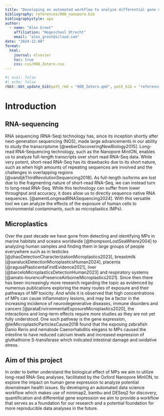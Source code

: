 ```yaml
---
title: "Developing an automated workflow to analyze differential gene expression in cells through long-read Nanopore RNA sequencing"
bibliography: references/008_nanopore.bib
bibliographystyle: apa
author:
  - name: "Alex Groot"
    affiliation: "Hogeschool Utrecht"
    email: "alex_groot@icloud.com"
date: "2024-12-08"
format:
  html:
    journal: elsevier
    toc: true
    css: css/008_Zotero.css
---
```

```r
#| eval: false
#| echo: false
rbbt::bbt_update_bib(path_rmd = "008_Zotero.qmd", path_bib = "references/008_nanopore.bib")
```
# Introduction


## RNA-sequencing
RNA sequencing (RNA-Seq) technology has, since its inception shortly after next-generation sequencing (NGS), made large advancements in our ability to study the transcriptome [@weberDiscoveringNewBiology2015]. Long-read RNA-Sequencing technology, such as the Nanopore MinION, enables us to analyze full-length transcripts over short read RNA-Seq data. While very potent, short-read RNA-Seq has its drawbacks due to its short nature, such as when high amounts of repeating sequences are involved and the challenges in overlapping regions   [@vandijkThirdRevolutionSequencing2018]. As full-length isoforms are lost due to the fragmenting nature of short-read RNA-Seq, we can instead turn to long-read RNA-Seq. While this technology can suffer from lower throughput and accuracy, it does allow us to directly sequence native RNA sequences.  [@amentLongreadRNASequencing2024].
With this versatile tool we can analyze the effects of the exposure of human cells to environmental contaminants, such as microplastics (MPs).

## Microplastics
Over the past decade we have gone from detecting and identifying MPs in marine habitats and oceans worldwide  [@thompsonLostSeaWhere2004] to analyzing human samples and finding them in large groups of people everywhere such as in testicles [@zhaoDetectionCharacterizationMicroplastics2023], breastmilk [@saraluckDetectionMicroplasticsHuman2024], placenta [@ragusaPlasticentaFirstEvidence2021], liver [@barceloMicroplasticsDetectionHuman2023] and respiratory systems [@amato-lourencoPresenceAirborneMicroplastics2021]. Since then there has been increasingly more research regarding the topic as evidenced by numerous publications exploring the many routes of exposure and their pathways of MP toxicity. And while it is observed that high concentrations of MPs can cause inflammatory lesions, and may be a factor in the increasing incidence of neurodegenerative diseases, immune disorders and cancers    [@prataEnvironmentalExposureMicroplastics2020], the interactions and long-term effects require more studies as they are not yet fully understood. One such pathway is the gene expression, @leiMicroplasticParticlesCause2018 found that the exposing zebrafish Danio Rerio and nematode Caenorhabditis elegans to MPs caused the intestine to have reduced calcium levels and increased expression of gluthathione S-transferase which indicated intestinal damage and oxidative stress.

## Aim of this project
In order to better understand the biological effect of MPs we aim to utilize long-read RNA-Seq analyses, facilitated by the Oxford Nanopore MinION, to explore the impact on human gene expression to analyze potential downstream health issues. By developing an automated data science workflow which makes use of minimap2, bambu and DESeq2 for discovery, quantification and differential gene expression we aim to provide a workflow that serves as a foundation for our research and a potential foundation for more reproducible data analyses in the future.


